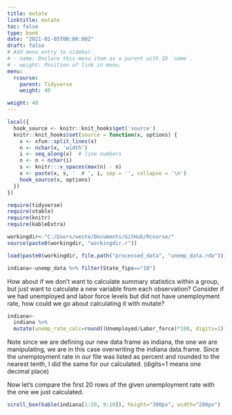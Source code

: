 ```yaml
---
title: mutate
linktitle: mutate
toc: false
type: book
date: "2021-02-05T00:00:00Z"
draft: false
# Add menu entry to sidebar.
# - name: Declare this menu item as a parent with ID `name`.
# - weight: Position of link in menu.
menu:
  rcourse:
    parent: Tidyverse
    weight: 40

weight: 40
---
```


```r
local({
  hook_source <- knitr::knit_hooks$get('source')
  knitr::knit_hooks$set(source = function(x, options) {
    x <- xfun::split_lines(x)
    n <- nchar(x, 'width')
    i <- seq_along(x)  # line numbers
    n <- n + nchar(i)
    s <- knitr:::v_spaces(max(n) - n)
    x <- paste(x, s, '  # ', i, sep = '', collapse = '\n')
    hook_source(x, options)
  })
})

require(tidyverse)
require(xtable)
require(knitr)
require(kableExtra)

workingdir<-"C:/Users/weste/Documents/GitHub/Rcourse/"
source(paste0(workingdir, "workingdir.r"))

load(paste0(workingdir, file.path("processed_data", "unemp_data.rda")))

indiana<-unemp_data %>% filter(State_fips=="18")
```


How about if we don't want to calculate summary statistics within a group, but just want to calculate a new variable from each observation? Consider if we had unemployed and labor force levels but did not have unemployment rate, how could we go about calculating it with mutate?

```r
indiana<-
  indiana %>% 
  mutate(unemp_rate_calc=round((Unemployed/Labor_force)*100, digits=1))
```
Note since we are defining our new data frame as indiana, the one we are manipulating, we are in this case overwriting the indiana data.frame. Since the unemployment rate in our file was listed as percent and rounded to the nearest tenth, I did the same for our calculated. (digits=1 means one decimal place)

Now let's compare the first 20 rows of the given unemployment rate with the one we just calculated.

```r
scroll_box(kable(indiana[1:20, 9:10]), height="300px", width="280px")
```